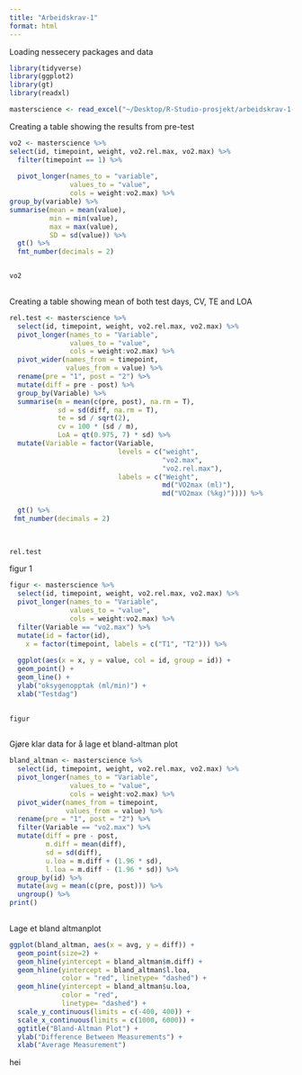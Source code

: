 ```yaml
---
title: "Arbeidskrav-1"
format: html
---
```

Loading nessecery packages and data
```r
library(tidyverse)
library(ggplot2)
library(gt)
library(readxl)

masterscience <- read_excel("~/Desktop/R-Studio-prosjekt/arbeidskrav-1-reliability/Data/samlet/Formatert-komplett.xlsx")

```



Creating a table showing the results from pre-test

```r
vo2 <- masterscience %>% 
select(id, timepoint, weight, vo2.rel.max, vo2.max) %>% 
  filter(timepoint == 1) %>% 
  
  pivot_longer(names_to = "variable",
               values_to = "value",
               cols = weight:vo2.max) %>% 
group_by(variable) %>% 
summarise(mean = mean(value),
          min = min(value),
          max = max(value),
          SD = sd(value)) %>% 
  gt() %>% 
  fmt_number(decimals = 2)


vo2
          

```

Creating a table showing mean of both test days, CV, TE and LOA

```r

rel.test <- masterscience %>% 
  select(id, timepoint, weight, vo2.rel.max, vo2.max) %>% 
  pivot_longer(names_to = "Variable",
               values_to = "value",
               cols = weight:vo2.max) %>% 
  pivot_wider(names_from = timepoint,
              values_from = value) %>%
  rename(pre = "1", post = "2") %>% 
  mutate(diff = pre - post) %>% 
  group_by(Variable) %>% 
  summarise(m = mean(c(pre, post), na.rm = T),
            sd = sd(diff, na.rm = T), 
            te = sd / sqrt(2), 
            cv = 100 * (sd / m), 
            LoA = qt(0.975, 7) * sd) %>%
  mutate(Variable = factor(Variable, 
                           levels = c("weight",
                                      "vo2.max",
                                      "vo2.rel.max"),
                           labels = c("Weight",
                                      md("VO2max (ml)"),
                                      md("VO2max (%kg)")))) %>%
                                   
  gt() %>% 
 fmt_number(decimals = 2)
  
 

rel.test
```
figur 1
```r

figur <- masterscience %>% 
  select(id, timepoint, weight, vo2.rel.max, vo2.max) %>% 
  pivot_longer(names_to = "Variable",
               values_to = "value",
               cols = weight:vo2.max) %>% 
  filter(Variable == "vo2.max") %>% 
  mutate(id = factor(id),
    x = factor(timepoint, labels = c("T1", "T2"))) %>% 
  
  ggplot(aes(x = x, y = value, col = id, group = id)) +
  geom_point() +
  geom_line() +
  ylab("oksygenopptak (ml/min)") +
  xlab("Testdag")

  
figur
  


```


Gjøre klar data for å lage et bland-altman plot


```r

bland_altman <- masterscience %>% 
  select(id, timepoint, weight, vo2.rel.max, vo2.max) %>% 
  pivot_longer(names_to = "Variable",
               values_to = "value",
               cols = weight:vo2.max) %>% 
  pivot_wider(names_from = timepoint,
              values_from = value) %>%
  rename(pre = "1", post = "2") %>% 
  filter(Variable == "vo2.max") %>% 
  mutate(diff = pre - post,
         m.diff = mean(diff),
         sd = sd(diff),
         u.loa = m.diff + (1.96 * sd),
         l.loa = m.diff - (1.96 * sd)) %>% 
  group_by(id) %>% 
  mutate(avg = mean(c(pre, post))) %>% 
  ungroup() %>% 
print()
  


```

Lage et bland altmanplot

```r

ggplot(bland_altman, aes(x = avg, y = diff)) +
  geom_point(size=2) +
  geom_hline(yintercept = bland_altman$m.diff) +
  geom_hline(yintercept = bland_altman$l.loa, 
             color = "red", linetype= "dashed") +
  geom_hline(yintercept = bland_altman$u.loa, 
             color = "red", 
             linetype= "dashed") +
  scale_y_continuous(limits = c(-400, 400)) +
  scale_x_continuous(limits = c(1000, 6000)) +
  ggtitle("Bland-Altman Plot") +
  ylab("Difference Between Measurements") +
  xlab("Average Measurement")
```

hei